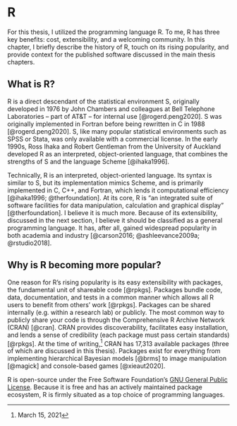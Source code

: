 # R

For this thesis, I utilized the programming language R. To me, R has three key benefits: cost, extensibility, and a welcoming community. In this chapter, I briefly describe the history of R, touch on its rising popularity, and provide context for the published software discussed in the main thesis chapters.

## What is R?

R is a direct descendant of the statistical environment S, originally developed in 1976 by John Chambers and colleagues at Bell Telephone Laboratories -- part of AT&T -- for internal use [@rogerd.peng2020]. S was originally implemented in Fortran before being rewritten in C in 1988 [@rogerd.peng2020]. S, like many popular statistical environments such as SPSS or Stata, was only available with a commercial license. In the early 1990s, Ross Ihaka and Robert Gentleman from the University of Auckland developed R as an interpreted, object-oriented language, that combines the strengths of S and the language Scheme [@ihaka1996].

Technically, R is an interpreted, object-oriented language. Its syntax is similar to S, but its implementation mimics Scheme, and is primarily implemented in C, C++, and Fortran, which lends it computational efficiency [@ihaka1996; @therfoundation]. At its core, R is "an integrated suite of software facilities for data manipulation, calculation and graphical display" [@therfoundation]. I believe it is much more. Because of its extensibility, discussed in the next section, I believe it should be classified as a general programming language. It has, after all, gained widespread popularity in both academia and industry [@carson2016; @ashleevance2009a; @rstudio2018].

## Why is R becoming more popular? {#r-popularity}

One reason for R's rising popularity is its easy extensibility with packages, the fundamental unit of shareable code [@rpkgs]. Packages bundle code, data, documentation, and tests in a common manner which allows all R users to benefit from others' work [@rpkgs]. Packages can be shared internally (e.g. within a research lab) or publicly. The most common way to publicly share your code is through the Comprehensive R Archive Network (CRAN) [@cran]. CRAN provides discoverability, facilitates easy installation, and lends a sense of credibility (each package must pass certain standards) [@rpkgs]. At the time of writing,[^why-r-1] CRAN has 17,313 available packages (three of which are discussed in this thesis). Packages exist for everything from implementing hierarchical Bayesian models [@brms] to image manipulation [@magick] and console-based games [@xieaut2020].

[^why-r-1]: March 15, 2021

R is open-source under the Free Software Foundation's [GNU General Public License](https://www.r-project.org/COPYING). Because it is free and has an actively maintained package ecosystem, R is firmly situated as a top choice of programming languages.
